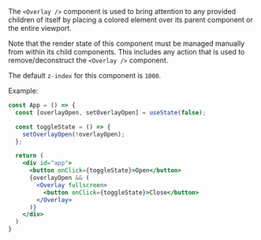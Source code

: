 The `<Overlay />` component is used to bring attention to any provided children of itself by placing a colored element over its parent component or the entire viewport.

Note that the render state of this component must be managed manually from within its child components. This includes any action that is used to remove/deconstruct the `<Overlay />` component.

The default `z-index` for this component is `1000`.

Example:

```jsx
const App = () => {
  const [overlayOpen, setOverlayOpen] = useState(false);

  const toggleState = () => {
    setOverlayOpen(!overlayOpen);
  };

  return (
    <div id="app">
      <button onClick={toggleState}>Open</button>
      {overlayOpen && (
        <Overlay fullscreen>
          <button onClick={toggleState}>Close</button>
        </Overlay>
      )}
    </div>
  )
}
```